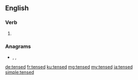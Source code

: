 ==English==

===Verb===
{{head|en|verb form}}

# {{en-past of|tense}}

===Anagrams===
* {{l|en|needst}}, {{l|en|nested}}, {{l|en|teends}}

[[de:tensed]]
[[fr:tensed]]
[[ku:tensed]]
[[mg:tensed]]
[[my:tensed]]
[[ja:tensed]]
[[simple:tensed]]